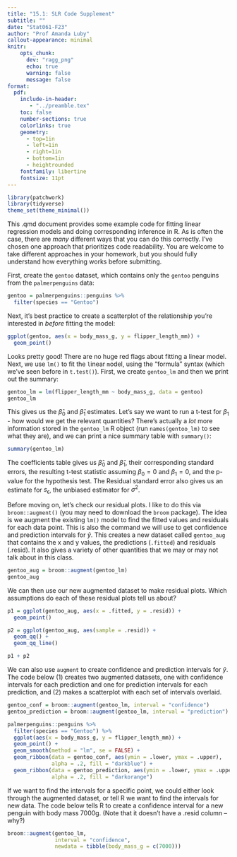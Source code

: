 ```yaml
---
title: "15.1: SLR Code Supplement"
subtitle: ""
date: "Stat061-F23"
author: "Prof Amanda Luby"
callout-appearance: minimal
knitr:
    opts_chunk: 
      dev: "ragg_png"
      echo: true
      warning: false
      message: false
format:
  pdf:
    include-in-header: 
       - "../preamble.tex"
    toc: false
    number-sections: true
    colorlinks: true
    geometry:
      - top=1in
      - left=1in
      - right=1in
      - bottom=1in
      - heightrounded
    fontfamily: libertine
    fontsize: 11pt
---
```


```r
library(patchwork)
library(tidyverse)
theme_set(theme_minimal())
```

This .qmd document provides some example code for fitting linear regression models and doing corresponding inference in R. As is often the case, there are *many* different ways that you can do this correctly. I've chosen one approach that prioritizes code readability. You are welcome to take different approaches in your homework, but you should fully understand how everything works before submitting. 

First, create the `gentoo` dataset, which contains only the `gentoo` penguins from the `palmerpenguins` data: 

```r
gentoo = palmerpenguins::penguins %>% 
  filter(species == "Gentoo")
```

Next, it's best practice to create a scatterplot of the relationship you're interested in *before* fitting the model: 

```r
ggplot(gentoo, aes(x = body_mass_g, y = flipper_length_mm)) + 
  geom_point()
```

Looks pretty good! There are no huge red flags about fitting a linear model. Next, we use `lm()` to fit the `l`inear `m`odel, using the "formula" syntax (which we've seen before in `t.test()`). First, we create `gentoo_lm` and then we print out the summary: 

```r
gentoo_lm = lm(flipper_length_mm ~ body_mass_g, data = gentoo)
gentoo_lm
```

This gives us the $\hat{\beta}_0$ and $\hat{\beta}_1$ estimates. Let's say we want to run a t-test for $\beta_1$ - how would we get the relevant quantities? There's actually a *lot* more information stored in the `gentoo_lm` R object (run `names(gentoo_lm)` to see what they are), and we can print a nice summary table with `summary()`: 

```r
summary(gentoo_lm)
```
The coefficients table gives us $\hat{\beta}_0$ and $\hat{\beta}_1$, their corresponding standard errors, the resulting t-test statistic assuming $\beta_0 =0$ and $\beta_1 = 0$, and the p-value for the hypothesis test. The Residual standard error also gives us an estimate for $s_\epsilon$, the unbiased estimator for $\sigma^2$. 

Before moving on, let's check our residual plots. I like to do this via `broom::augment()` (you may need to download the `broom` package). The idea is we augment the existing `lm()` model to find the fitted values and residuals for each data point. This is also the command we will use to get confidence and prediction intervals for $\hat{y}$. This creates a new dataset called `gentoo_aug` that contains the x and y values, the predictions (`.fitted`) and residuals (.resid). It also gives a variety of other quantities that we may or may not talk about in this class. 

```r
gentoo_aug = broom::augment(gentoo_lm)
gentoo_aug
```

We can then use our new augmented dataset to make residual plots. Which assumptions do each of these residual plots tell us about? 

```r
p1 = ggplot(gentoo_aug, aes(x = .fitted, y = .resid)) +
  geom_point()

p2 = ggplot(gentoo_aug, aes(sample = .resid)) +
  geom_qq() + 
  geom_qq_line()

p1 + p2
```

We can also use `augment` to create confidence and prediction intervals for $\hat{y}$. The code below (1) creates two augmented datasets, one with confidence intervals for each prediction and one for prediction intervals for each prediction, and (2) makes a scatterplot with each set of intervals overlaid. 

```r
gentoo_conf = broom::augment(gentoo_lm, interval = "confidence")
gentoo_prediction = broom::augment(gentoo_lm, interval = "prediction")

palmerpenguins::penguins %>%
  filter(species == "Gentoo") %>%
  ggplot(aes(x = body_mass_g, y = flipper_length_mm)) + 
  geom_point() + 
  geom_smooth(method = "lm", se = FALSE) + 
  geom_ribbon(data = gentoo_conf, aes(ymin = .lower, ymax = .upper), 
              alpha = .2, fill = "darkblue") + 
  geom_ribbon(data = gentoo_prediction, aes(ymin = .lower, ymax = .upper), 
              alpha = .2, fill = "darkorange")
```

If we want to find the intervals for a specific point, we could either look through the augmented dataset, or tell R we want to find the intervals for new data. The code below tells R to create a confidence interval for a new penguin with body mass 7000g. (Note that it doesn't have a .resid column -- why?) 

```r
broom::augment(gentoo_lm, 
               interval = "confidence", 
               newdata = tibble(body_mass_g = c(7000)))
```

